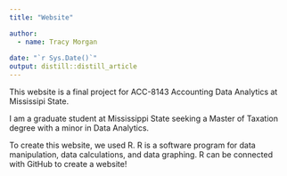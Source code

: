 ```yaml
---
title: "Website"

author:
  - name: Tracy Morgan  
  
date: "`r Sys.Date()`"
output: distill::distill_article
---
```


This website is a final project for ACC-8143 Accounting Data Analytics at Mississipi State.  

I am a graduate student at Mississippi State seeking a Master of Taxation degree with a minor in Data Analytics.  

To create this website, we used R.  R is a software program for data manipulation, data calculations, and data graphing.  R can be connected with GitHub to create a website! 
